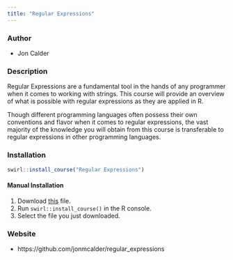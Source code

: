 ```yaml
---
title: "Regular Expressions"
---
```

  
### Author
  
  - Jon Calder

### Description

Regular Expressions are a fundamental tool in the hands of any programmer when it comes to working with strings. This course will provide an overview of what is possible with regular expressions as they are applied in R.

Though different programming languages often possess their own conventions and flavor when it comes to regular expressions, the vast majority of the knowledge you will obtain from this course is transferable to regular expressions in other programming languages.

### Installation

```r
swirl::install_course("Regular Expressions")
```

#### Manual Installation

1. Download [this](http://swirlstats.com/scn/Regular_Expressions.swc) file.
2. Run `swirl::install_course()` in the R console.
3. Select the file you just downloaded.

### Website

- https://github.com/jonmcalder/regular_expressions
